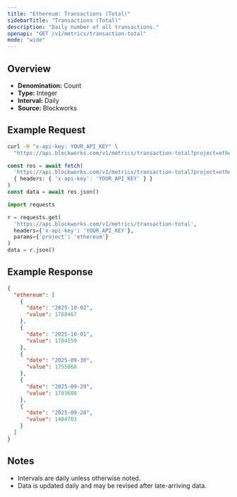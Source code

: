 ```yaml
---
title: "Ethereum: Transactions (Total)"
sidebarTitle: "Transactions (Total)"
description: "Daily number of all transactions."
openapi: "GET /v1/metrics/transaction-total"
mode: "wide"
---
```


## Overview

- **Denomination:** Count
- **Type:** Integer
- **Interval:** Daily
- **Source:** Blockworks

## Example Request

<CodeGroup>

```bash cURL
curl -H "x-api-key: YOUR_API_KEY" \
  "https://api.blockworks.com/v1/metrics/transaction-total?project=ethereum"
```

```typescript TypeScript
const res = await fetch(
  'https://api.blockworks.com/v1/metrics/transaction-total?project=ethereum',
  { headers: { 'x-api-key': 'YOUR_API_KEY' } }
)
const data = await res.json()
```

```python Python
import requests

r = requests.get(
  'https://api.blockworks.com/v1/metrics/transaction-total',
  headers={'x-api-key': 'YOUR_API_KEY'},
  params={'project': 'ethereum'}
)
data = r.json()
```

</CodeGroup>

## Example Response

```json
{
  "ethereum": [
    {
      "date": "2025-10-02",
      "value": 1788467
    },
    {
      "date": "2025-10-01",
      "value": 1704159
    },
    {
      "date": "2025-09-30",
      "value": 1755868
    },
    {
      "date": "2025-09-29",
      "value": 1703608
    },
    {
      "date": "2025-09-28",
      "value": 1404703
    }
  ]
}
```

## Notes
- Intervals are daily unless otherwise noted.
- Data is updated daily and may be revised after late-arriving data.